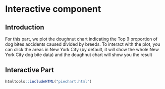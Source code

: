 # Interactive component

## Introduction
For this part, we plot the doughnut chart indicating the Top 9 proportion of dog bites accidents caused divided by breeds. To interact with the plot, you can click the areas in New York City (by default, it will show the whole New York City dog bite data) and the doughnut chart will show you the result

## Interactive Part
```r
htmltools::includeHTML("piechart.html")
```